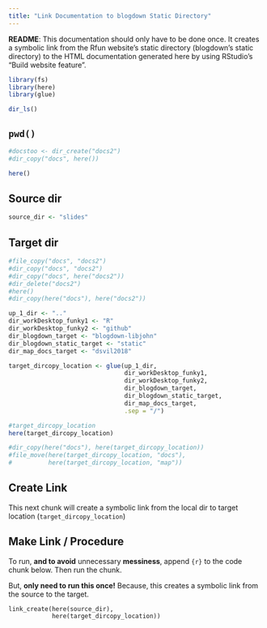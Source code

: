 ```yaml
---
title: "Link Documentation to blogdown Static Directory"
---
```


**README**: This documentation should only have to be done once.  It creates a symbolic link from the Rfun website's static directory (blogdown's static directory) to the HTML documentation generated here by using RStudio's "Build website feature".



```r
library(fs)
library(here)
library(glue)
```

```r
dir_ls()
```

## `pwd()`
```r
#docstoo <- dir_create("docs2")
#dir_copy("docs", here())

here()
```

## Source dir

```r
source_dir <- "slides"
```

## Target dir

```r
#file_copy("docs", "docs2")
#dir_copy("docs", "docs2")
#dir_copy("docs", here("docs2"))
#dir_delete("docs2")
#here()
#dir_copy(here("docs"), here("docs2"))

up_1_dir <- ".."
dir_workDesktop_funky1 <- "R"
dir_workDesktop_funky2 <- "github"
dir_blogdown_target <- "blogdown-libjohn" 
dir_blogdown_static_target <- "static"
dir_map_docs_target <- "dsvil2018"

target_dircopy_location <- glue(up_1_dir,
                                dir_workDesktop_funky1,
                                dir_workDesktop_funky2,
                                dir_blogdown_target,
                                dir_blogdown_static_target,
                                dir_map_docs_target,
                                .sep = "/")

#target_dircopy_location
here(target_dircopy_location)

#dir_copy(here("docs"), here(target_dircopy_location))
#file_move(here(target_dircopy_location, "docs"), 
#          here(target_dircopy_location, "map"))
```

## Create Link

This next chunk will create a symbolic link from the local dir to target location (`target_dircopy_location`)

## Make Link / Procedure

To run, **and to avoid** unnecessary **messiness**, append `{r}` to the code chunk below.  Then run the chunk.  

But, **only need to run this once!**   Because, this creates a symbolic link from the source to the target.


```
link_create(here(source_dir),
            here(target_dircopy_location))
```

